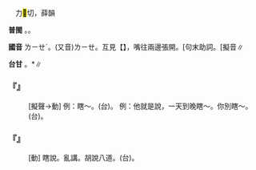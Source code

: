 
=={{ruby|咧|ㄌㄧㄝˊ}}==

　力<mark>&#xf98aa;</mark>切，薛韻

'''普閩''' {{ruby|(文)|ㄌㄧㄚㆵ ͘}}。{{ruby|(白)|ㄌㆤㆷ ͘}}。

'''國音''' <rt>ㄌㄧㄝˊ</rt>。(又音)<rt>ㄌㄧㄝ</rt>。互見【{{ruby|咧|ㄌㄧㄝˇ}}】，嘴往兩邊張開。[句末助詞{{ruby|]|·ㄌㄧㄝ}}。[擬音{{ruby|]|ㄌㄧㄝ}}∥

'''台甘''' {{ruby|(文)|ㄌㄧㄚㆵ ͘}}。{{ruby|(語)|ㄌㆤ˪}}*∥

    

==='''『{{ruby|咧|ㄌㄧㄝˊ}}{{ruby|咧|ㄌㄧㄝˊ}}』'''===
: [擬聲→動] 例：瞎～。(台){{ruby|亂|ㄌㄨㄢ˫}}{{ruby|亂|ㄌㄨㄢ˫}}{{ruby|講|ㄍㆲˋ}}。 例：他就是{{ruby|好|ㄏㄠˋ}}說，一天到晚瞎～。你別瞎～。(台){{ruby|汝|ㄌㄧˋ}}{{ruby|<mark>&#xffb49;</mark>|ㄇㄞ˪}}{{ruby|黑|ㆦ}}{{ruby|白|ㄅㆤㆷ ͘}}{{ruby|亂|ㄌㄨㄢ˫}}{{ruby|講|ㄍㆲˋ}}。
    

==='''『{{ruby|咧|ㄌㄧㄝˊ}}』'''===
: [動] 瞎說。亂講。胡說八道。(台){{ruby|烏|ㆦ}}{{ruby|白|ㄅㆤㆷ ͘}}{{ruby|講|ㄍㆲˋ}}。
    
